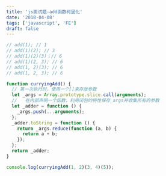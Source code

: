 ```yaml
---
title: 'js面试题-add函数柯里化'
date: '2018-04-08'
tags: ['javascript', 'FE']
draft: false
---
```


```javascript
// add(1); // 1
// add(1)(2); // 3
// add(1)(2)(3)；// 6
// add(1)(2, 3); // 6
// add(1, 2)(3); // 6
// add(1, 2, 3); // 6

function curryingAdd() {
  // 第一次执行时，使用一个[]来存放参数
  let _args = Array.prototype.slice.call(arguments);
  //   在内部声明一个函数，利用闭包的特性保存_args并收集所有的参数
  let _adder = function () {
    _args.push(...arguments);
  };
  _adder.toString = function () {
    return _args.reduce(function (a, b) {
      return a + b;
    });
  };
  return _adder;
}

console.log(curryingAdd(1, 2)(3, 4)(5));

```
